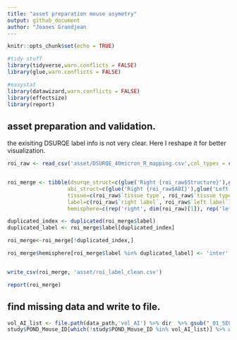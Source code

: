 ```yaml
---
title: "asset preparation mouse asymetry"
output: github_document
author: "Joanes Grandjean
---
```


```r
knitr::opts_chunk$set(echo = TRUE)
```

```r
#tidy stuff
library(tidyverse,warn.conflicts = FALSE)
library(glue,warn.conflicts = FALSE)

#easystat
library(datawizard,warn.conflicts = FALSE)
library(effectsize)
library(report)
```



## asset preparation and validation. 
the exisiting DSURQE label info is not very clear. Here I reshape it for better visualization.

```r
roi_raw <- read_csv('asset/DSURQE_40micron_R_mapping.csv',col_types = cols())


roi_merge <- tibble(dsurqe_struct=c(glue('Right {roi_raw$Structure}'),glue('Left {roi_raw$Structure}')), 
                   abi_struct=c(glue('Right {roi_raw$ABI}'),glue('Left {roi_raw$ABI}')), 
                   tissue=c(roi_raw$`tissue type`, roi_raw$`tissue type`), 
                   label=c(roi_raw$`right label`, roi_raw$`left label`),
                   hemisphere=c(rep('right', dim(roi_raw)[1]), rep('left', dim(roi_raw)[1]))) %>% arrange(label)

duplicated_index <- duplicated(roi_merge$label)
duplicated_label <- roi_merge$label[duplicated_index]

roi_merge<-roi_merge[!duplicated_index,]

roi_merge$hemisphere[roi_merge$label %in% duplicated_label] <- 'inter'


write_csv(roi_merge, 'asset/roi_label_clean.csv')

report(roi_merge)
```



## find missing data and write to file. 
```r

vol_AI_list <- file.path(data_path,'vol_AI') %>% dir  %>% gsub("_01_SE01_MR.nii.gz","",.)
study$POND_Mouse_ID[which(!study$POND_Mouse_ID %in% vol_AI_list)] %>% as_tibble() %>%  write_csv('asset/missing.csv')

```

